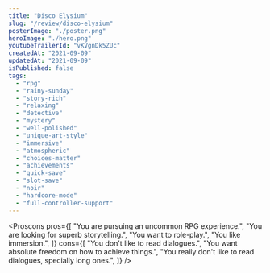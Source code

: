 ```yaml
---
title: "Disco Elysium"
slug: "/review/disco-elysium"
posterImage: "./poster.png"
heroImage: "./hero.png"
youtubeTrailerId: "vKVgnDk5ZUc"
createdAt: "2021-09-09"
updatedAt: "2021-09-09"
isPublished: false
tags:
  - "rpg"
  - "rainy-sunday"
  - "story-rich"
  - "relaxing"
  - "detective"
  - "mystery"
  - "well-polished"
  - "unique-art-style"
  - "immersive"
  - "atmospheric"
  - "choices-matter"
  - "achievements"
  - "quick-save"
  - "slot-save"
  - "noir"
  - "hardcore-mode"
  - "full-controller-support"
---
```


<Proscons
  pros={[
    "You are pursuing an uncommon RPG experience.",
    "You are looking for superb storytelling.",
    "You want to role-play.",
    "You like immersion.",
  ]}
  cons={[
    "You don't like to read dialogues.",
    "You want absolute freedom on how to achieve things.",
    "You really don't like to read dialogues, specially long ones.",
  ]}
/>

<Section className="mt-10" title="Worth mentioning...">
  <List
    className="mt-5"
    items={[
      {
        mood: "kudos",
        content: "Voice acting, graphics and visuals are top notch.",
      },
      {
        mood: "negative",
        content: "Annoying and frequent loading screens, even with an SSD.",
      },
      {
        mood: "negative",
        content: "The game can be quite linear for an RPG.",
      },
    ]}
  />
</Section>
